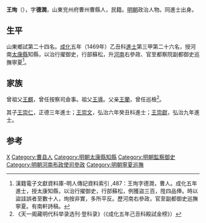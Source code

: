 {{Otheruses|other=名为王珣的其他人物|王珣}}
{{Otheruses|other=名为王德润的其他人物|王德润}}
{{明清人物信息框
| 姓名 = 王珣 
| 原名 =
| 圖片名稱= 
| 圖片大小 =
| 圖片說明 = 
| 最高職務 = 巡撫寧夏都察院副都御史
| 國家 = 大明 
| 爵位 =
| 籍貫 = [[山東|山東]][[兖州府|兖州府]][[曹州|曹州]][[曹縣|曹縣]]民籍
| 族裔 = 
| 字號 = 字德潤
| 諡號 =
| 出生日期 = 正統五年（1440年）
| 出生地點 = 
| 逝世日期 = 卒年不詳
| 逝世地點 =
| 墓葬 =
| 配偶 = 
| 親屬 = 
| 出身 =
* 弘治六年癸丑科同進士出身
| 經歷 =
| 著作 =  
}}

'''王珣'''（{{bd|1440年||？}}），字'''德潤'''，山東兖州府曹州曹縣人，民籍。[[明朝|明朝]]政治人物。同進士出身。

==生平==
山東鄉試第二十四名。[[成化|成化]]五年（1469年）乙丑科[[進士|進士]]第三甲第二十六名，授河南[[太康縣|太康縣]]知縣，以治行擢御史，行部蘇松，升[[河南|河南]]右參政、官至都察院副都御史巡撫寧夏<ref>漢籍電子文獻資料庫-明人傳記資料索引 ,487：王珣字德潤，曹人。成化五年進士，授太康知縣，以治行擢御史，行部蘇松，例獲盜三百，陞四品俸。時以盜詿誤者至數十人，珣按非實，多所平反。歷河南右參政，官至副都御史巡撫寧夏。有南軒詩稿。</ref>。

==家族==
曾祖父[[王麒|王麒]]，曾任按察司僉事。祖父[[王導|王導]]。父亲[[王蘭|王蘭]]，曾任巡檢<ref>《天一阁藏明代科举录选刊·登科录》（《成化五年己丑科殿試金榜》）</ref>。

其子[[王崇仁_(明朝)|王崇仁]]，正德三年進士；[[王崇文_(弘治進士)|王崇文]]，弘治六年癸丑科進士；[[王崇獻|王崇獻]]，弘治九年進士。

==参考==
{{reflist}}

{{成化五年己丑科殿試金榜}}

{{Authority control}}

{{DEFAULTSORT:Wang王}}
[[Category:王姓|X]]
[[Category:曹县人|Category:曹县人]]
[[Category:明朝太康縣知縣|Category:明朝太康縣知縣]]
[[Category:明朝監察御史|Category:明朝監察御史]]
[[Category:明朝河南布政使司參政|Category:明朝河南布政使司參政]]
[[Category:明朝寧夏巡撫|Category:明朝寧夏巡撫]]


{{明朝人物小作品}}